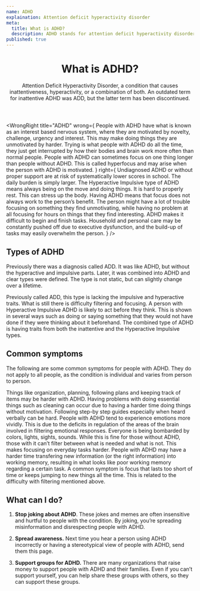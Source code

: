 ```yaml
---
name: ADHD
explaination: Attention deficit hyperactivity disorder
meta:
  title: What is ADHD?
  description: ADHD stands for attention deficit hyperactivity disorder. Learn about what it means to have ADHD.
published: true
---
```


<PreviewBanner googleDocUrl="https://docs.google.com/document/d/1Y-MIXDSammRpLvcwJD_6GRkyRZzm4BVRp5P7RuVXvNA/edit?usp=sharing" />

<Header>

# What is ADHD?

Attention Deficit Hyperactivity Disorder, a condition that causes inattentiveness, hyperactivity, or a combination of both. An outdated term for inattentive ADHD was ADD, but the latter term has been discontinued.

</Header>

<Main>

<WrongRight
  title="ADHD"
  wrong={
    <Definition>
      <DefinitionItem summary="Being lazy">
        People with ADHD have what is known as an interest based nervous system, where
        they are motivated by novelty, challenge, urgency and interest. This may make
        doing things they are unmotivated by harder.
      </DefinitionItem>
      <DefinitionItem summary="Not trying hard enough">
        Trying is what people with ADHD do all the time, they just get interrupted by how
        their bodies and brain work more often than normal people.
      </DefinitionItem>
      <DefinitionItem summary="Never being able to focus">
        People with ADHD can sometimes focus on one thing longer than people without ADHD.
        This is called hyperfocus and may arise when the person with ADHD is motivated.
      </DefinitionItem>
    </Definition>
  }
  right={
    <Definition>
      <DefinitionItem summary="Difficult">
        Undiagnosed ADHD or without proper support are at risk of systematically lower
        scores in school. The daily burden is simply larger.
      </DefinitionItem>
      <DefinitionItem summary="Stressful">
        The Hyperactive Impulsive type of ADHD means always being on the move and doing
        things. It is hard to properly rest. This can stress up the body.
      </DefinitionItem>
      <DefinitionItem summary="Uneven ability to focus">
        Having ADHD means that focus does not always work to the person’s benefit. The
        person might have a lot of trouble focusing on something they find unmotivating,
        while having no problem at all focusing for hours on things that they find
        interesting.
      </DefinitionItem>
      <DefinitionItem summary="Impairing">
        ADHD makes it difficult to begin and finish tasks. Household and personal care may
        be constantly pushed off due to executive dysfunction, and the build-up of tasks
        may easily overwhelm the person.
      </DefinitionItem>
    </Definition>
  }
/>

<Section>

## Types of ADHD

Previously there was a diagnosis called ADD. It was like ADHD, but without the hyperactive and impulsive parts. Later, it was combined into ADHD and clear types were defined. The type is not static, but can slightly change over a lifetime.

<Definition>
  <DefinitionItem summary="Inattentive">
    Previously called ADD, this type is lacking the impulsive and hyperactive traits. What
    is still there is difficulty filtering and focusing.
  </DefinitionItem>
  <DefinitionItem summary="Hyperactive Impulsive">
    A person with Hyperactive Impulsive ADHD is likely to act before they think. This is
    shown in several ways such as doing or saying something that they would not have done
    if they were thinking about it beforehand.
  </DefinitionItem>
  <DefinitionItem summary="Combined">
    The combined type of ADHD is having traits from both the inattentive and the
    Hyperactive Impulsive types.
  </DefinitionItem>
</Definition>

</Section>

<Section>

## Common symptoms

The following are some common symptoms for people with ADHD. They do not apply to all people, as the condition is individual and varies from person to person.

<Definition>
  <DefinitionItem summary="Executive dysfunction">
    Things like organization, planning, following plans and keeping track of items may be
    harder with ADHD. Having problems with doing essential things such as cleaning can
    occur due to having a harder time doing things without motivation. Following step-by
    step guides especially when heard verbally can be hard.
  </DefinitionItem>
  <DefinitionItem summary="Emotional dysregulation">
    People with ADHD tend to experience emotions more vividly. This is due to the deficits
    in regulation of the areas of the brain involved in filtering emotional responses.
  </DefinitionItem>
  <DefinitionItem summary="Difficulty with filtering">
    Everyone is being bombarded by colors, lights, sights, sounds. While this is fine for
    those without ADHD, those with it can’t filter between what is needed and what is not.
    This makes focusing on everyday tasks harder.
  </DefinitionItem>
  <DefinitionItem summary="Poor working memory">
    People with ADHD may have a harder time transfering new information (or the right
    information) into working memory, resulting in what looks like poor working memory
    regarding a certain task.
  </DefinitionItem>
  <DefinitionItem summary="Losing focus quickly">
    A common symptom is focus that lasts too short of time or keeps jumping to new things
    all the time. This is related to the difficulty with filtering mentioned above.
  </DefinitionItem>
</Definition>

</Section>

<Section>

## What can I do?

1. **Stop joking about ADHD**. These jokes and memes are often insensitive and hurtful to people with the condition. By joking, you’re spreading misinformation and disrespecting people with ADHD.

2. **Spread awareness.** Next time you hear a person using ADHD incorrectly or having a stereotypical view of people with ADHD, send them this page.

3. **Support groups for ADHD.** There are many organizations that raise money to support people with ADHD and their families. Even if you can’t support yourself, you can help share these groups with others, so they can support these groups.

</Section>

</Main>
